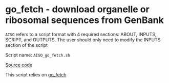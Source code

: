 # go_fetch - download organelle or ribosomal sequences from GenBank

::: {.callout-note}
`AISO` refers to a script format with 4 required sections: ABOUT, INPUTS, SCRIPT, and OUTPUTS.
The user should only need to modify the INPUTS section of the script
:::

Script name: `AISO_go_fetch.sh`

[Source code](https://github.com/Smithsonian/NMNH-Ocean-DNA/blob/main/scripts/Hydra/AISO_go_fetch.sh)


This script relies on [go_fetch](https://github.com/o-william-white/go_fetch)